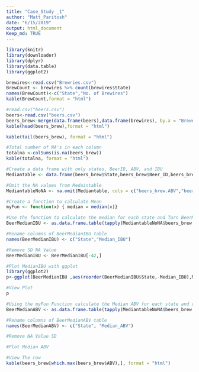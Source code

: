 ```yaml
---
title: "Case_Study _1"
author: "Matt_Paritosh"
date: "6/15/2019"
output: html_document
Keep_md: TRUE
---
```


```r
library(knitr)
library(downloader)
library(dplyr)
library(data.table)
library(ggplot2)

brewires<-read.csv("Brewries.csv")
BrewCount <- brewires %>% count(brewires$State)
names(BrewCount)<-c("State","No. of Brewires")
kable(BrewCount,format = "html")

```

```r
#read.csv("beers.csv")
beers<-read.csv("beers.csv")
beers_brew<-merge(data.frame(beers),data.frame(brewires), by.x = "Brewery_id",by.y="Brew_ID")
kable(head(beers_brew),format = "html")

kable(tail(beers_brew), format = "html")
```


```r
#Total number of NA's in each column
totalna <-colSums(is.na(beers_brew))
kable(totalna, format = "html")
```

```r
#Create a data frame with only states, BeerID, ABV, and IBU
Mediantable <- data.frame(beers_brew$State,beers_brew$Beer_ID,beers_brew$ABV, beers_brew$IBU)

#Omit the NA values from Medaintable
MediantableNoNA <- na.omit(Mediantable, cols = c("beers_brew.ABV","beers_brew.IBU"), invert = FALSE)

#Create a function to calculate Mean
myFun <- function(x) { median = median(x)}

#Use the function to calculate the median for each state and Turn BeerMedianIBU into a dataframe
BeerMedianIBU <- as.data.frame.table(tapply(MediantableNoNA$beers_brew.IBU, MediantableNoNA$beers_brew.State, myFun))

#Rename columns of BeerMedianIBU table
names(BeerMedianIBU) <- c("State","Median_IBU")

#Remove SD NA Value
BeerMedianIBU <- BeerMedianIBU[-42,]

#Plot MedianIBU with ggplot
library(ggplot2)
p<-ggplot(BeerMedianIBU ,aes(reorder(BeerMedianIBU$State,-Median_IBU),Median_IBU, fill=BeerMedianIBU$State)) + geom_bar(stat='identity')+ theme(text=element_text(size=7),plot.title = element_text(hjust = 0.5),legend.position="none", axis.text.x = element_text(angle = 90))+ ggtitle("Beer Mediun IBU Per State") + labs(x = "State", y = "Median IBU")

#View Plot
p
```

```r
#Using the myFun Function calculate the Median ABV for each state and create a data frame
BeerMedianABV <- as.data.frame.table(tapply(MediantableNoNA$beers_brew.ABV, MediantableNoNA$beers_brew.State, myFun))

#Rename columns of BeerMedianABV table
names(BeerMedianABV) <- c("State", "Median_ABV")

#Remove NA Value SD

#Plot Median ABV
```

```r
#View The row
kable(beers_brew[which.max(beers_brew$ABV),], format = "html")
```